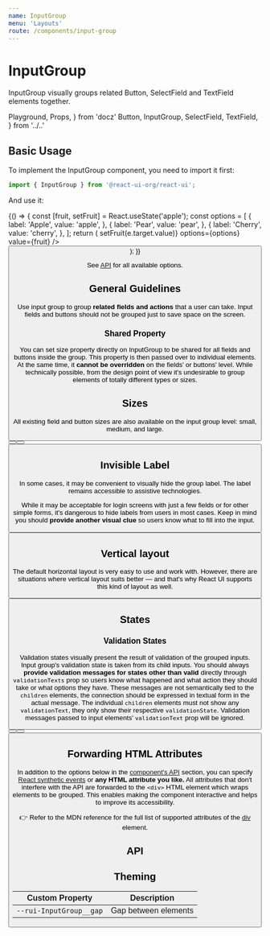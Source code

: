 ```yaml
---
name: InputGroup
menu: 'Layouts'
route: /components/input-group
---
```


# InputGroup

InputGroup visually groups related Button, SelectField and TextField elements together.

  Playground,
  Props,
} from 'docz'
  Button,
  InputGroup,
  SelectField,
  TextField,
} from '../..'

## Basic Usage

To implement the InputGroup component, you need to import it first:

```js
import { InputGroup } from '@react-ui-org/react-ui';
```

And use it:

<Playground>
  {() => {
    const [fruit, setFruit] = React.useState('apple');
    const options = [
      {
        label: 'Apple',
        value: 'apple',
      },
      {
        label: 'Pear',
        value: 'pear',
      },
      {
        label: 'Cherry',
        value: 'cherry',
      },
    ];
    return (
      <InputGroup label="Your favourite fruit">
        <SelectField
          label="Your favourite fruit"
          onChange={(e) => setFruit(e.target.value)}
          options={options}
          value={fruit}
        />
        <TextField
          label="Variety"
          placeholder="Eg. Golden delicious"
        />
        <Button label="Submit" />
      </InputGroup>
    );
  }}
</Playground>

See [API](#api) for all available options.

## General Guidelines

Use input group to group **related fields and actions** that a user can
take. Input fields and buttons should not be grouped just to save space on the
screen.

### Shared Property

You can set size property directly on InputGroup to be shared for all fields
and buttons inside the group. This property is then passed over to individual
elements. At the same time, it **cannot be overridden** on the fields' or
buttons' level. While technically possible, from the design point of view it's
undesirable to group elements of totally different types or sizes.

## Sizes

All existing field and button sizes are also available on the input group level:
small, medium, and large.

<Playground>
  <InputGroup
    label="Small size"
    size="small"
  >
    <TextField label="Input" />
    <Button label="Submit" />
  </InputGroup>
  <InputGroup label="Medium size">
    <TextField label="Input" />
    <Button label="Submit" />
  </InputGroup>
  <InputGroup
    label="Large size"
    size="large"
  >
    <TextField label="Input" />
    <Button label="Submit" />
  </InputGroup>
</Playground>

## Invisible Label

In some cases, it may be convenient to visually hide the group label. The label
remains accessible to assistive technologies.

While it may be acceptable for login screens with just a few fields or for other
simple forms, it's dangerous to hide labels from users in most cases. Keep in
mind you should **provide another visual clue** so users know what to fill into
the input.

<Playground>
  <InputGroup
    isLabelVisible={false}
    label="First and last name"
  >
    <TextField
      label="First name"
      placeholder="Eg. John"
    />
    <TextField
      label="Last name"
      placeholder="Eg. Doe"
    />
    <Button label="Submit" />
  </InputGroup>
</Playground>

## Vertical layout

The default horizontal layout is very easy to use and work with. However, there
are situations where vertical layout suits better — and that's why React UI
supports this kind of layout as well.

<Playground>
  <InputGroup
    label="Vertical layout"
    layout="vertical"
  >
    <TextField label="Label" />
    <Button label="Submit" />
  </InputGroup>
</Playground>

## States

### Validation States

Validation states visually present the result of validation of the grouped
inputs. Input group's validation state is taken from its child inputs. You
should always **provide validation messages for states other than valid**
directly through `validationTexts` prop so users know what happened and what
action they should take or what options they have. These messages are not
semantically tied to the `children` elements, the connection should be expressed
in textual form in the actual message. The individual `children` elements must
not show any `validationText`, they only show their respective `validationState`.
Validation messages passed to input elements' `validationText` prop will be
ignored.

<Playground>
  <InputGroup
    label="First and last name"
    layout="vertical"
    validationTexts={[
      "First name must be filled in.",
      "Last name must be filled in.",
    ]}
  >
    <TextField
      label="First name"
      placeholder="Eg. John"
      validationState="invalid"
      value=""
    />
    <TextField
      label="Last name"
      placeholder="Eg. Doe"
      validationState="invalid"
      value=""
    />
    <Button label="Submit" />
  </InputGroup>
  <InputGroup
    label="First and last name"
    layout="vertical"
    validationTexts={[
      "Last name should not include any digits.",
    ]}
  >
    <TextField
      label="First name"
      placeholder="Eg. John"
      value="John"
    />
    <TextField
      label="Last name"
      placeholder="Eg. Doe"
      validationState="warning"
      value="123Doe"
    />
    <Button label="Submit" />
  </InputGroup>
  <InputGroup
    label="First and last name"
    layout="vertical"
  >
    <TextField
      label="First name"
      placeholder="Eg. John"
      validationState="valid"
      value="John"
    />
    <TextField
      label="Last name"
      placeholder="Eg. Doe"
      validationState="valid"
      value="Doe"
    />
    <Button label="Submit" />
  </InputGroup>
</Playground>

## Forwarding HTML Attributes

In addition to the options below in the [component's API](#api) section, you
can specify [React synthetic events] or **any HTML attribute you like.** All
attributes that don't interfere with the API are forwarded to the `<div>` HTML
element which wraps elements to be grouped. This enables making the component
interactive and helps to improve its accessibility.

👉 Refer to the MDN reference for the full list of supported attributes of the
[div] element.

## API

<Props table of={InputGroup} />

## Theming

| Custom Property                                                    | Description                                    |
|--------------------------------------------------------------------|------------------------------------------------|
| `--rui-InputGroup__gap`                                            | Gap between elements                           |

[React synthetic events]: https://reactjs.org/docs/events.html
[div]: https://developer.mozilla.org/en-US/docs/Web/HTML/Element/div#attributes
